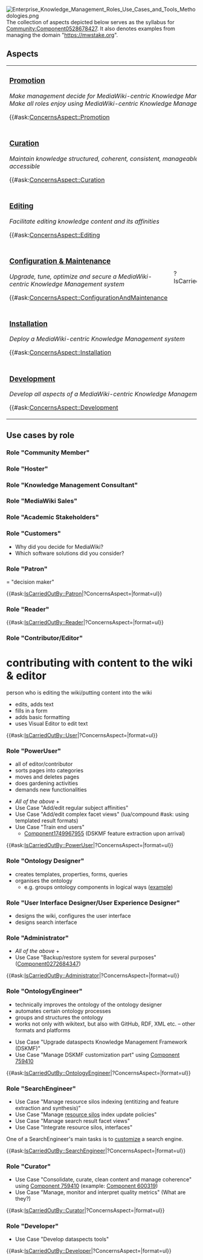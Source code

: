 {{Dashboard
|HasEntityTitle=Enterprise Knowledge Management Aspects (Roles, Use Cases and Tools/Methodologies)
|HasEntityKeyword=SMWConFall2019
|HasEntityBlurb=This article explains all aspects (roles, use cases and tools/methodologies) that keep your enterprise knowledge management healthy, effective and efficient.
}}
[[File:Enterprise_Knowledge_Management_Roles_Use_Cases_and_Tools_Methodologies.png|right]]
The collection of aspects depicted below serves as the syllabus for [[Community:Component0528678427]]. It also denotes examples from managing the domain "https://mwstake.org".

== Aspects ==

{|class=Lex1502251328 width=100% cellpadding=10
|colspan=3|
=== [[Promotion]] ===
; ''Make management decide for MediaWiki-centric Knowledge Management''
; ''Make all roles enjoy using MediaWiki-centric Knowledge Management''
{{#ask:[[ConcernsAspect::Promotion]]
|?IsCarriedOutBy=
|format=ul
}}

|-
|colspan=2|
=== [[Curation]] ===
; ''Maintain knowledge structured, coherent, consistent, manageable and accessible''
{{#ask:[[ConcernsAspect::Curation]]
|?IsCarriedOutBy=
|format=ul
}}

|

=== [[Viewing]] ===
; ''Optimize pertinent facets findable through search''
{{#ask:[[ConcernsAspect::Viewing]]
|?IsCarriedOutBy=
|format=ul
}}

|-
|colspan=3|
=== [[Editing]] ===
; ''Facilitate editing knowledge content and its affinities''
{{#ask:[[ConcernsAspect::Editing]]
|?IsCarriedOutBy=
|format=ul
}}

|-
|width=33%|
=== [[ConfigurationAndMaintenance|Configuration & Maintenance]] ===
; ''Upgrade, tune, optimize and secure a MediaWiki-centric Knowledge Management system''
{{#ask:[[ConcernsAspect::ConfigurationAndMaintenance]]
|?IsCarriedOutBy=
|format=ul
}}

|width=33%|
=== [[Extensions]] ===
; ''Add features and interfaces''
{{#ask:[[ConcernsAspect::Extensions]]
|?IsCarriedOutBy=
|format=ul
}}

|width=33%|

=== [[Integration]] ===
; ''Make use of external and provide internal data and functionality''
{{#ask:[[ConcernsAspect::Integration]]
|?IsCarriedOutBy=
|format=ul
}}

|-
|colspan=3|
=== [[Installation]] ===
; ''Deploy a MediaWiki-centric Knowledge Management system''
{{#ask:[[ConcernsAspect::Installation]]
|?IsCarriedOutBy=
|format=ul
}}

|-
|colspan=3|
=== [[Development]] ===
; ''Develop all aspects of a MediaWiki-centric Knowledge Management system''
{{#ask:[[ConcernsAspect::Development]]
|?IsCarriedOutBy=
|format=ul
}}

|}

== Use cases by role ==

=== Role "Community Member" ===

=== Role "Hoster" ===

=== Role "Knowledge Management Consultant" ===

=== Role "MediaWiki Sales" ===

=== Role "Academic Stakeholders" ===

=== Role "Customers" ===

* Why did you decide for MediaWiki?
* Which software solutions did you consider?

=== Role "Patron" ===
= "decision maker"

{{#ask:[[IsCarriedOutBy::Patron]]|?ConcernsAspect=|format=ul}}

=== Role "Reader" ===

{{#ask:[[IsCarriedOutBy::Reader]]|?ConcernsAspect=|format=ul}}

=== Role "Contributor/Editor" ===
= contributing with content to the wiki & editor = person who is editing the wiki/putting content into the wiki
* edits, adds text
* fills in a form
* adds basic formatting
* uses Visual Editor to edit text


{{#ask:[[IsCarriedOutBy::User]]|?ConcernsAspect=|format=ul}}

=== Role "PowerUser" ===
* all of editor/contributor
* sorts pages into categories
* moves and deletes pages
* does gardening activities
* demands new functionalities


* ''All of the above'' +
* Use Case "Add/edit regular subject affinities"
* Use Case "Add/edit complex facet views" (lua/compound #ask: using templated result formats)
* Use Case "Train end users"
** [[Component1749967955]] (DSKMF feature extraction upon arrival)

{{#ask:[[IsCarriedOutBy::PowerUser]]|?ConcernsAspect=|format=ul}}

=== Role "Ontology Designer" ===
* creates templates, properties, forms, queries
* organises the ontology
** e.g. groups ontology components in logical ways ([[Component0151289874|example]])

=== Role "User Interface Designer/User Experience Designer" ===
* designs the wiki, configures the user interface
* designs search interface

=== Role "Administrator" ===

* ''All of the above'' +
* Use Case "Backup/restore system for several purposes" ([[Component0272684347]])

{{#ask:[[IsCarriedOutBy::Administrator]]|?ConcernsAspect=|format=ul}}

=== Role "OntologyEngineer" ===
* technically improves the ontology of the ontology designer
* automates certain ontology processes
* groups and structures the ontology
* works not only with wikitext, but also with GitHub, RDF, XML etc. – other formats and platforms


* Use Case "Upgrade dataspects Knowledge Management Framework (DSKMF)"
* Use Case "Manage DSKMF customization part" using [[Component 759410]]

{{#ask:[[IsCarriedOutBy::OntologyEngineer]]|?ConcernsAspect=|format=ul}}

=== Role "SearchEngineer" ===

* Use Case "Manage resource silos indexing (entitizing and feature extraction and synthesis)"
* Use Case "Manage [https://dataspects.com/dataspects-search resource silos] index update policies"
* Use Case "Manage search result facet views"
* Use Case "Integrate resource silos, interfaces"

One of a SearchEngineer's main tasks is to [[Customize|customize]] a search engine.

{{#ask:[[IsCarriedOutBy::SearchEngineer]]|?ConcernsAspect=|format=ul}}

=== Role "Curator" ===

* Use Case "Consolidate, curate, clean content and manage coherence" using [[Component 759410]] (example: [[Component 600319]])
* Use Case "Manage, monitor and interpret quality metrics" (What are they?)

{{#ask:[[IsCarriedOutBy::Curator]]|?ConcernsAspect=|format=ul}}

=== Role "Developer" ===

{{Notice|An important general task for developers is to create DSLs that facilitate other roles' tasks at the right abstraction level balancing the needs for flat learning rates, flexibility and reuse.}}

* Use Case "Develop dataspects tools"

{{#ask:[[IsCarriedOutBy::Developer]]|?ConcernsAspect=|format=ul}}
